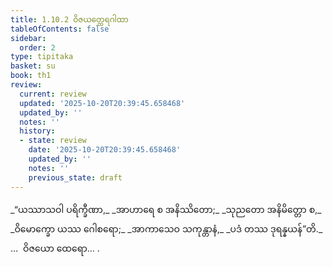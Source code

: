 ```yaml
---
title: 1.10.2 ဝိဇယတ္ထေရဂါထာ
tableOfContents: false
sidebar:
  order: 2
type: tipitaka
basket: su
book: th1
review:
  current: review
  updated: '2025-10-20T20:39:45.658468'
  updated_by: ''
  notes: ''
  history:
  - state: review
    date: '2025-10-20T20:39:45.658468'
    updated_by: ''
    notes: ''
    previous_state: draft
---
```



<DynamicBreadcrumb />


<ReviewStatus review={frontmatter.review} showDetails={true} />

<HypothesisAnnotation frontmatter={frontmatter} />

<Division number="92" book="th1" e="ch" v="19" p="240">

<Paragraph number="207" type="verses" book="th1">
_“ယဿာသဝါ ပရိက္ခီဏာ,_  
_အာဟာရေ စ အနိဿိတော;_  
_သုညတော အနိမိတ္တော စ,_  
_ဝိမောက္ခော ယဿ ဂေါစရော;_  
_အာကာသေဝ သကုန္တာနံ,_  
_ပဒံ တဿ ဒုရန္နယန်”တိ._  


</Paragraph>
</Division>

<Paragraph number="208" type="center" book="th1">
…  ဝိဇယော ထေရော… .
</Paragraph>